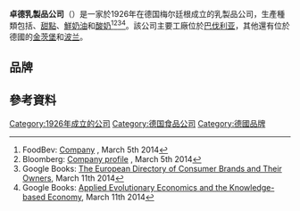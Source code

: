 {{noteTA
|1=zh-hans:奶酪;zh-hant:乾酪;zh-hk:芝士;zh-tw:起司;zh-mo:芝士;
|2=zh-hans:鲜忌廉;zh-hk:鮮忌廉;zh-tw:新鮮奶油;zh-cn:淡奶油;
|3=zh-hans:酸奶;zh-hk:乳酪;zh-tw:優格;
|4=zh-tw:金茨堡; zh-cn:冈兹堡;
|5=zh-hans:巧克力;zh-hk:朱古力;zh-tw:巧克力;
}}
{{Infobox company
| name             = 卓德乳製品公司
| logo             = Neu Zott Logo en.png
| caption          = 卓德乳製品公司官方標誌
| native_name      = Zott SE & Co. KG
| native_name_lang = de
| industry         = [[食品加工业|食品加工业]]
| foundation       = 1926年：{{GER}}[[梅尔廷根|梅尔廷根]]
| founder          = 安娜、巴爾塔薩·瑞特<ref>Zott: [http://www.zott-dairy.com/de/unternehmen/geschichte/ History], June 8th 2015</ref>
| locations        = 在75個國家銷售
| key_people       = 克里斯汀·韋伯、安東·漢默
| products         = [[奶制品|奶制品]]
| revenue          = 8.65億[[欧元|欧元]]（2016年）
| num_employees    = 約3,000人（2017年）
| homepage         = {{URL|http://www.zott-dairy.com}}
}}

'''卓德乳製品公司'''（{{lang-en|Zott}}）是一家於1926年在德国梅尔廷根成立的乳製品公司，生產種類包括{{link-en|加工乾酪|Processed cheese}}、[[甜品|甜點]]、[[鮮奶油|鮮奶油]]和[[酸奶|酸奶]]<ref>FoodBev: [http://www.foodbev.com/news/new-molding-line-for-zott-dairy#.UxbfK5IwfIU Company] {{Wayback|url=http://www.foodbev.com/news/new-molding-line-for-zott-dairy#.UxbfK5IwfIU |date=20170830192649 }}, March 5th 2014</ref><ref>Bloomberg: [http://investing.businessweek.com/research/stocks/private/snapshot.asp?privcapId=5504061 Company profile] {{Wayback|url=http://investing.businessweek.com/research/stocks/private/snapshot.asp?privcapId=5504061 |date=20200123013124 }}, March 5th 2014</ref><ref>Google Books: [https://books.google.com/books?id=iY8TAQAAMAAJ&q=zott+dairy&dq=zott+dairy&hl=en&sa=X&ei=mtkeU-b4D8qAywPnxYDIAw&ved=0CGUQ6AEwBw The European Directory of Consumer Brands and Their Owners], March 11th 2014</ref><ref>Google Books: [https://books.google.com/books?id=YS-NmbtN9TcC&pg=PR9&dq=zott+dairy&hl=en&sa=X&ei=mtkeU-b4D8qAywPnxYDIAw&ved=0CFgQ6AEwBQ#v=onepage&q=zott%20dairy&f=false Applied Evolutionary Economics and the Knowledge-based Economy], March 11th 2014</ref>。該公司主要工廠位於[[巴伐利亚|巴伐利亚]]，其他還有位於德國的[[金茨堡|金茨堡]]和[[波兰|波兰]]。

== 品牌 ==
{{multiple image
 | align             = center
 | direction         = level
 | image1            = Monte Produkte.JPG
 | caption1          = 巧克力
 | image2            =
 | caption2          = 起司
 | image3            = Zott Sahne Joghurt.jpg
 | caption3          = 優格
}}

== 參考資料 ==
{{reflist}}

{{Germany-company-stub}}
{{Food-company-stub}}

{{Authority control}}
[[Category:1926年成立的公司|Category:1926年成立的公司]]
[[Category:德国食品公司|Category:德国食品公司]]
[[Category:德國品牌|Category:德國品牌]]